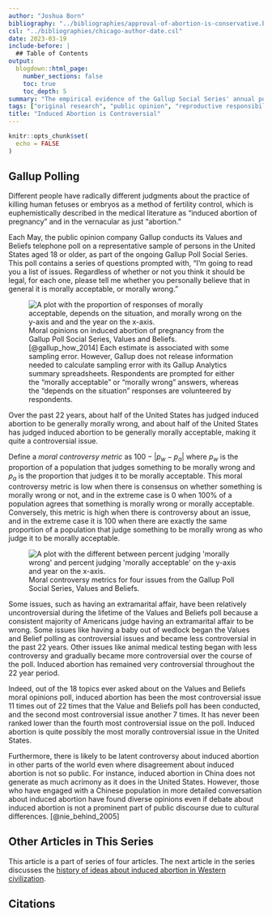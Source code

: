 ```yaml
---
author: "Joshua Born"
bibliography: "../bibliographies/approval-of-abortion-is-conservative.bib"
csl: "../bibliographies/chicago-author-date.csl"
date: 2023-03-19
include-before: |
  ## Table of Contents
output:
  blogdown::html_page:
    number_sections: false
    toc: true
    toc_depth: 5
summary: "The empirical evidence of the Gallup Social Series' annual poll on Values and Beliefs shows that induced abortion is one of if not the most controversial moral issue in the United States."
tags: ["original research", "public opinion", "reproductive responsibility", "induced abortion", "third-person"]
title: "Induced Abortion is Controversial"
---
```


```r
knitr::opts_chunk$set(
  echo = FALSE
)
```


## Gallup Polling

Different people have radically different judgments about the practice of killing human fetuses or embryos as a method of fertility control, which is euphemistically described in the medical literature as "induced abortion of pregnancy" and in the vernacular as just "abortion."

Each May, the public opinion company Gallup conducts its Values and Beliefs telephone poll on a representative sample of persons in the United States aged 18 or older, as part of the ongoing Gallup Poll Social Series. This poll contains a series of questions prompted with, "I'm going to read you a list of issues. Regardless of whether or not you think it should be legal, for each one, please tell me whether you personally believe that in general it is morally acceptable, or morally wrong."

![Moral opinions on induced abortion of pregnancy from the Gallup Poll Social Series, Values and Beliefs. [@gallup_how_2014] Each estimate is associated with some sampling error. However, Gallup does not release information needed to calculate sampling error with its Gallup Analytics summary spreadsheets. Respondents are prompted for either the "morally acceptable" or "morally wrong" answers, whereas the "depends on the situation" responses are volunteered by respondents.](/images/Gallup_opinions_about_abortion.png){alt="A plot with the proportion of responses of morally acceptable, depends on the situation, and morally wrong on the y-axis and and the year on the x-axis."}

Over the past 22 years, about half of the United States has judged induced abortion to be generally morally wrong, and about half of the United States has judged induced abortion to be generally morally acceptable, making it quite a controversial issue. 

Define a _moral controversy metric_ as $100 - \left| p_w - p_a \right|$ where $p_w$ is the proportion of a population that judges something to be morally wrong and $p_a$ is the proportion that judges it to be morally acceptable. This moral controversy metric is low when there is consensus on whether something is morally wrong or not, and in the extreme case is 0 when 100% of a population agrees that something is morally wrong or morally acceptable. Conversely, this metric is high when there is controversy about an issue, and in the extreme case it is 100 when there are exactly the same proportion of a population that judge something to be morally wrong as who judge it to be morally acceptable.

![Moral controversy metrics for four issues from the Gallup Poll Social Series, Values and Beliefs.](/images/Gallup_controversial_moral_opinions.png){alt="A plot with the different between percent judging 'morally wrong' and percent judging 'morally acceptable' on the y-axis and year on the x-axis."}

Some issues, such as having an extramarital affair, have been relatively uncontroversial during the lifetime of the Values and Beliefs poll because a consistent majority of Americans judge having an extramarital affair to be wrong. Some issues like having a baby out of wedlock began the Values and Belief polling as controversial issues and became less controversial in the past 22 years. Other issues like animal medical testing began with less controversy and gradually became more controversial over the course of the poll. Induced abortion has remained very controversial throughout the 22 year period.

Indeed, out of the 18 topics ever asked about on the Values and Beliefs moral opinions poll, induced abortion has been the most controversial issue 11 times out of 22 times that the Value and Beliefs poll has been conducted, and the second most controversial issue another 7 times. It has never been ranked lower than the fourth most controversial issue on the poll. Induced abortion is quite possibly the most morally controversial issue in the United States.

Furthermore, there is likely to be latent controversy about induced abortion in other parts of the world even where disagreement about induced abortion is not so public. For instance, induced abortion in China does not generate as much acrimony as it does in the United States. However, those who have engaged with a Chinese population in more detailed conversation about induced abortion have found diverse opinions even if debate about induced abortion is not a prominent part of public discourse due to cultural differences. [@nie_behind_2005]


## Other Articles in This Series

This article is a part of series of four articles. The next article in the series discusses the [history of ideas about induced abortion in Western civilization](/history-of-ideas-about-induced-abortion.html).


## Citations

::: {#refs}
:::
